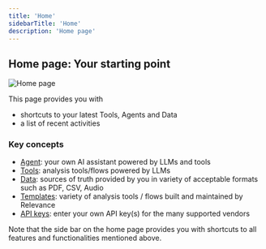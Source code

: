 ```yaml
---
title: 'Home'
sidebarTitle: 'Home'
description: 'Home page'
---
```


## Home page: Your starting point
![Home page](/images/get-started/home.png)

This page provides you with 
* shortcuts to your latest Tools, Agents and Data
* a list of recent activities


### Key concepts
* [Agent](/get-started/key-concepts/agent): your own AI assistant powered by LLMs and tools
* [Tools](/get-started/key-concepts/tools): analysis tools/flows powered by LLMs
* [Data](/get-started/key-concepts/data): sources of truth provided by you in variety of acceptable formats such as PDF, CSV, Audio
* [Templates](/get-started/key-concepts/templates): variety of analysis tools / flows built and maintained by Relevance
* [API keys](/get-started/key-concepts/api-keys): enter your own API key(s) for the many supported vendors 

Note that the side bar on the home page provides you with shortcuts to all features and functionalities mentioned above.                  

